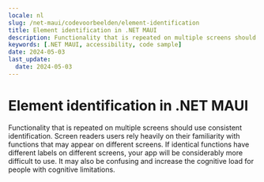 ```yaml
---
locale: nl
slug: /net-maui/codevoorbeelden/element-identification
title: Element identification in .NET MAUI
description: Functionality that is repeated on multiple screens should use consistent identification.
keywords: [.NET MAUI, accessibility, code sample]
date: 2024-05-03
last_update:
  date: 2024-05-03
---
```


# Element identification in .NET MAUI

Functionality that is repeated on multiple screens should use consistent identification. Screen readers users rely heavily on their familiarity with functions that may appear on different screens. If identical functions have different labels on different screens, your app will be considerably more difficult to use. It may also be confusing and increase the cognitive load for people with cognitive limitations.

<CodeSample id="element-identification" platform="net-maui" locale="en"/>
